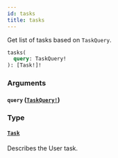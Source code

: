```yaml
---
id: tasks
title: tasks
---
```


Get list of tasks based on `TaskQuery`.

```graphql
tasks(
  query: TaskQuery!
): [Task!]!

```

### Arguments

#### `query` ([`TaskQuery!`](../inputs/task-query.mdx))

### Type

#### [`Task`](../objects/task.mdx)

Describes the User task.
